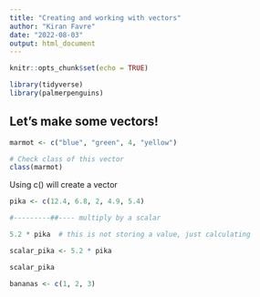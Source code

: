 ```yaml
---
title: "Creating and working with vectors"
author: "Kiran Favre"
date: "2022-08-03"
output: html_document
---
```


```r
knitr::opts_chunk$set(echo = TRUE)
```

```r
library(tidyverse)
library(palmerpenguins)
```

## Let's make some vectors!

```r
marmot <- c("blue", "green", 4, "yellow")

# Check class of this vector
class(marmot)
```

Using c() will create a vector

```r
pika <- c(12.4, 6.8, 2, 4.9, 5.4)

#---------##---- multiply by a scalar

5.2 * pika  # this is not storing a value, just calculating

scalar_pika <- 5.2 * pika

scalar_pika

```

```r
bananas <- c(1, 2, 3)   
```

